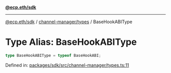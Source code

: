 [**@ecp.eth/sdk**](../../../index.mdx)

***

[@ecp.eth/sdk](/sdk-reference/index.mdx) / [channel-manager/types](/sdk-reference/channel-manager/types/index.mdx) / BaseHookABIType

# Type Alias: BaseHookABIType

```ts
type BaseHookABIType = typeof BaseHookABI;
```

Defined in: [packages/sdk/src/channel-manager/types.ts:11](https://github.com/ecp-eth/comments-monorepo/blob/main/packages/sdk/src/channel-manager/types.ts#L11)
